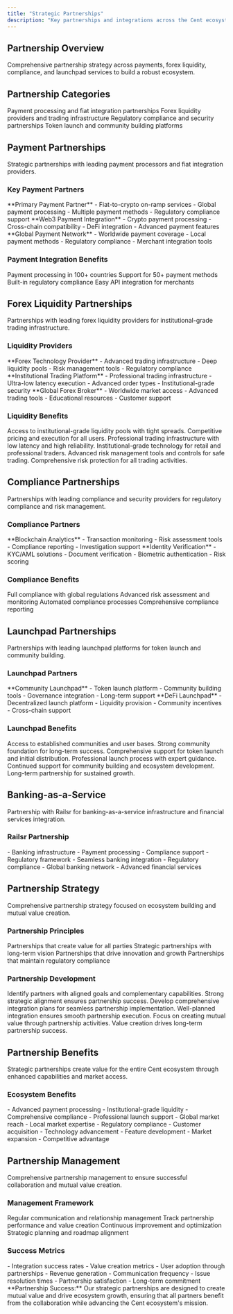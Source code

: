 ```yaml
---
title: "Strategic Partnerships"
description: "Key partnerships and integrations across the Cent ecosystem"
---
```


## Partnership Overview

<Card title="Strategic Ecosystem Partnerships" icon="handshake" horizontal>
  Comprehensive partnership strategy across payments, forex liquidity,
  compliance, and launchpad services to build a robust ecosystem.
</Card>

## Partnership Categories

<CardGroup cols={2}>
  <Card title="Payments" icon="credit-card">
    Payment processing and fiat integration partnerships
  </Card>
  <Card title="Forex Liquidity" icon="chart-line">
    Forex liquidity providers and trading infrastructure
  </Card>
  <Card title="Compliance" icon="shield-alt">
    Regulatory compliance and security partnerships
  </Card>
  <Card title="Launchpads" icon="rocket">
    Token launch and community building platforms
  </Card>
</CardGroup>

## Payment Partnerships

<Card title="Payment Processing Integration" icon="credit-card" horizontal>
  Strategic partnerships with leading payment processors and fiat integration
  providers.
</Card>

### Key Payment Partners

<AccordionGroup>
  <Accordion title="MoonPay" icon="moon">
    **Primary Payment Partner** - Fiat-to-crypto on-ramp services - Global
    payment processing - Multiple payment methods - Regulatory compliance
    support
  </Accordion>

  <Accordion title="Onmeta" icon="link">
    **Web3 Payment Integration** - Crypto payment processing - Cross-chain
    compatibility - DeFi integration - Advanced payment features
  </Accordion>

  <Accordion title="Transak" icon="exchange-alt">
    **Global Payment Network** - Worldwide payment coverage - Local payment
    methods - Regulatory compliance - Merchant integration tools
  </Accordion>
</AccordionGroup>

### Payment Integration Benefits

<CardGroup cols={2}>
  <Card title="Global Coverage" icon="globe">
    Payment processing in 100+ countries
  </Card>
  <Card title="Multiple Methods" icon="credit-card">
    Support for 50+ payment methods
  </Card>
  <Card title="Compliance" icon="balance-scale">
    Built-in regulatory compliance
  </Card>
  <Card title="Integration" icon="code">
    Easy API integration for merchants
  </Card>
</CardGroup>

## Forex Liquidity Partnerships

<Card title="Institutional Forex Liquidity" icon="chart-line" horizontal>
  Partnerships with leading forex liquidity providers for institutional-grade
  trading infrastructure.
</Card>

### Liquidity Providers

<AccordionGroup>
  <Accordion title="Match-Trade" icon="chart-candlestick">
    **Forex Technology Provider** - Advanced trading infrastructure - Deep
    liquidity pools - Risk management tools - Regulatory compliance
  </Accordion>

  <Accordion title="LMAX" icon="exchange-alt">
    **Institutional Trading Platform** - Professional trading infrastructure -
    Ultra-low latency execution - Advanced order types - Institutional-grade
    security
  </Accordion>

  <Accordion title="FXCM" icon="chart-line">
    **Global Forex Broker** - Worldwide market access - Advanced trading tools -
    Educational resources - Customer support
  </Accordion>
</AccordionGroup>

### Liquidity Benefits

<Steps>
  <Step title="Deep Liquidity">
    Access to institutional-grade liquidity pools with tight spreads.
    <Check>Competitive pricing and execution for all users.</Check>
  </Step>

  <Step title="Advanced Technology">
    Professional trading infrastructure with low latency and high reliability.
    <Check>
      Institutional-grade technology for retail and professional traders.
    </Check>
  </Step>

  <Step title="Risk Management">
    Advanced risk management tools and controls for safe trading.
    <Check>Comprehensive risk protection for all trading activities.</Check>
  </Step>
</Steps>

## Compliance Partnerships

<Card title="Regulatory Compliance" icon="balance-scale" horizontal>
  Partnerships with leading compliance and security providers for regulatory
  compliance and risk management.
</Card>

### Compliance Partners

<AccordionGroup>
  <Accordion title="Chainalysis" icon="search">
    **Blockchain Analytics** - Transaction monitoring - Risk assessment tools -
    Compliance reporting - Investigation support
  </Accordion>

  <Accordion title="Sumsub" icon="user-check">
    **Identity Verification** - KYC/AML solutions - Document verification -
    Biometric authentication - Risk scoring
  </Accordion>
</AccordionGroup>

### Compliance Benefits

<CardGroup cols={2}>
  <Card title="Regulatory Compliance" icon="balance-scale">
    Full compliance with global regulations
  </Card>
  <Card title="Risk Management" icon="shield-alt">
    Advanced risk assessment and monitoring
  </Card>
  <Card title="Automation" icon="robot">
    Automated compliance processes
  </Card>
  <Card title="Reporting" icon="file-alt">
    Comprehensive compliance reporting
  </Card>
</CardGroup>

## Launchpad Partnerships

<Card title="Token Launch & Community" icon="rocket" horizontal>
  Partnerships with leading launchpad platforms for token launch and community
  building.
</Card>

### Launchpad Partners

<AccordionGroup>
  <Accordion title="DAO Maker" icon="vote-yea">
    **Community Launchpad** - Token launch platform - Community building tools -
    Governance integration - Long-term support
  </Accordion>

  <Accordion title="Poolz" icon="water">
    **DeFi Launchpad** - Decentralized launch platform - Liquidity provision -
    Community incentives - Cross-chain support
  </Accordion>
</AccordionGroup>

### Launchpad Benefits

<Steps>
  <Step title="Community Building">
    Access to established communities and user bases.
    <Check>Strong community foundation for long-term success.</Check>
  </Step>

  <Step title="Launch Support">
    Comprehensive support for token launch and initial distribution.
    <Check>Professional launch process with expert guidance.</Check>
  </Step>

  <Step title="Ongoing Support">
    Continued support for community building and ecosystem development.
    <Check>Long-term partnership for sustained growth.</Check>
  </Step>
</Steps>

## Banking-as-a-Service

<Card title="Banking Infrastructure" icon="bank" horizontal>
  Partnership with Railsr for banking-as-a-service infrastructure and financial
  services integration.
</Card>

### Railsr Partnership

<AccordionGroup>
  <Accordion title="Banking Services" icon="building">
    - Banking infrastructure - Payment processing - Compliance support -
    Regulatory framework
  </Accordion>

  <Accordion title="Integration Benefits" icon="link">
    - Seamless banking integration - Regulatory compliance - Global banking
    network - Advanced financial services
  </Accordion>
</AccordionGroup>

## Partnership Strategy

<Card title="Strategic Partnership Approach" icon="target" horizontal>
  Comprehensive partnership strategy focused on ecosystem building and mutual
  value creation.
</Card>

### Partnership Principles

<CardGroup cols={2}>
  <Card title="Mutual Value" icon="handshake">
    Partnerships that create value for all parties
  </Card>
  <Card title="Long-term Focus" icon="clock">
    Strategic partnerships with long-term vision
  </Card>
  <Card title="Innovation" icon="lightbulb">
    Partnerships that drive innovation and growth
  </Card>
  <Card title="Compliance" icon="balance-scale">
    Partnerships that maintain regulatory compliance
  </Card>
</CardGroup>

### Partnership Development

<Steps>
  <Step title="Strategic Alignment">
    Identify partners with aligned goals and complementary capabilities.
    <Check>Strong strategic alignment ensures partnership success.</Check>
  </Step>

  <Step title="Integration Planning">
    Develop comprehensive integration plans for seamless partnership
    implementation.
    <Check>
      Well-planned integration ensures smooth partnership execution.
    </Check>
  </Step>

  <Step title="Value Creation">
    Focus on creating mutual value through partnership activities.
    <Check>Value creation drives long-term partnership success.</Check>
  </Step>
</Steps>

## Partnership Benefits

<Card title="Ecosystem Value Creation" icon="puzzle-piece" horizontal>
  Strategic partnerships create value for the entire Cent ecosystem through
  enhanced capabilities and market access.
</Card>

### Ecosystem Benefits

<AccordionGroup>
  <Accordion title="Enhanced Capabilities" icon="cogs">
    - Advanced payment processing - Institutional-grade liquidity -
    Comprehensive compliance - Professional launch support
  </Accordion>

  <Accordion title="Market Access" icon="globe">
    - Global market reach - Local market expertise - Regulatory compliance -
    Customer acquisition
  </Accordion>

  <Accordion title="Innovation" icon="lightbulb">
    - Technology advancement - Feature development - Market expansion -
    Competitive advantage
  </Accordion>
</AccordionGroup>

## Partnership Management

<Card title="Partnership Success" icon="chart-line" horizontal>
  Comprehensive partnership management to ensure successful collaboration and
  mutual value creation.
</Card>

### Management Framework

<CardGroup cols={2}>
  <Card title="Regular Communication" icon="comments">
    Regular communication and relationship management
  </Card>
  <Card title="Performance Tracking" icon="chart-bar">
    Track partnership performance and value creation
  </Card>
  <Card title="Continuous Improvement" icon="sync">
    Continuous improvement and optimization
  </Card>
  <Card title="Strategic Planning" icon="target">
    Strategic planning and roadmap alignment
  </Card>
</CardGroup>

### Success Metrics

<AccordionGroup>
  <Accordion title="Partnership KPIs" icon="chart-line">
    - Integration success rates - Value creation metrics - User adoption through
    partnerships - Revenue generation
  </Accordion>

  <Accordion title="Relationship Health" icon="heartbeat">
    - Communication frequency - Issue resolution times - Partnership
    satisfaction - Long-term commitment
  </Accordion>
</AccordionGroup>

<Note>
  **Partnership Success:** Our strategic partnerships are designed to create
  mutual value and drive ecosystem growth, ensuring that all partners benefit
  from the collaboration while advancing the Cent ecosystem's mission.
</Note>
